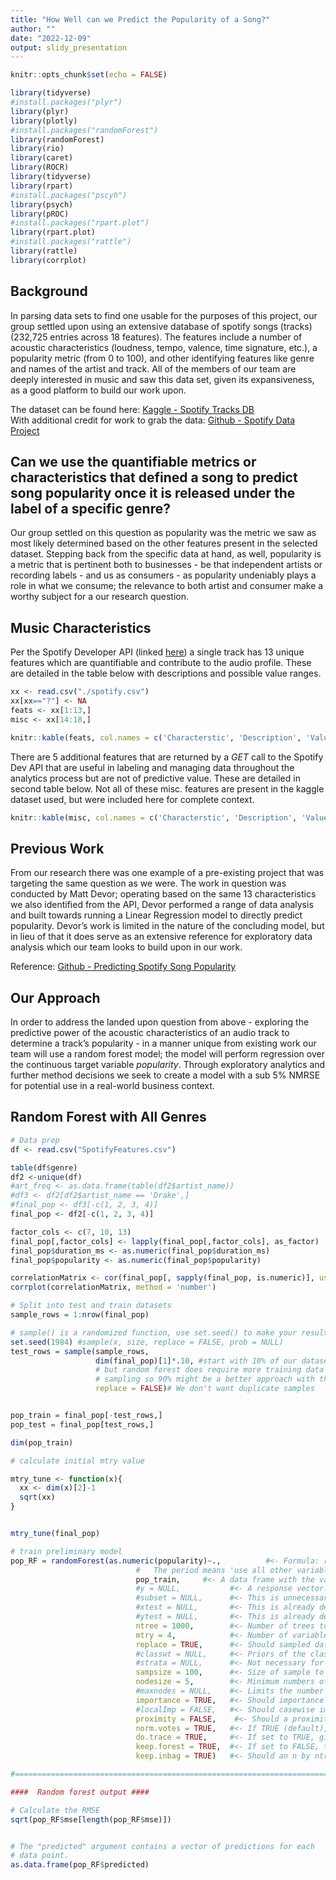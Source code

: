 ```yaml
---
title: "How Well can we Predict the Popularity of a Song?"
author: ""
date: "2022-12-09"
output: slidy_presentation
---
```


```r
knitr::opts_chunk$set(echo = FALSE)
```

```r
library(tidyverse)
#install.packages("plyr")
library(plyr)
library(plotly)
#install.packages("randomForest")
library(randomForest)
library(rio)
library(caret)
library(ROCR)
library(tidyverse)
library(rpart)
#install.packages("pscyh")
library(psych)
library(pROC)
#install.packages("rpart.plot")
library(rpart.plot)
#install.packages("rattle")
library(rattle)
library(corrplot)
```

## Background

In parsing data sets to find one usable for the purposes of this project, our group settled upon using an extensive database of spotify songs (tracks) (232,725 entries across 18 features). The features include a number of acoustic characteristics (loudness, tempo, valence, time signature, etc.), a popularity metric (from 0 to 100), and other identifying features like genre and names of the artist and track. All of the members of our team are deeply interested in music and saw this data set, given its expansiveness, as a good platform to build our work upon.

The dataset can be found here: [Kaggle - Spotify Tracks DB](https://www.kaggle.com/datasets/zaheenhamidani/ultimate-spotify-tracks-db)<br /> 
With additional credit for work to grab the data: [Github - Spotify Data Project](https://github.com/tgel0/spotify-data)

## Can we use the quantifiable metrics or characteristics that defined a song to predict song popularity once it is released under the label of a specific genre?

Our group settled on this question as popularity was the metric we saw as most likely determined based on the other features present in the selected dataset. Stepping back from the specific data at hand, as well, popularity is a metric that is pertinent both to businesses - be that independent artists or recording labels - and us as consumers - as popularity undeniably plays a role in what we consume; the relevance to both artist and consumer make a worthy subject for a our research question.

## Music Characteristics

Per the Spotify Developer API (linked [here](https://developer.spotify.com/documentation/web-api/reference/#/operations/get-audio-features)) a single track has 13 unique features which are quantifiable and contribute to the audio profile. These are detailed in the table below with descriptions and possible value ranges.
```r
xx <- read.csv("./spotify.csv")
xx[xx=="?"] <- NA
feats <- xx[1:13,]
misc <- xx[14:18,]
```
```r
knitr::kable(feats, col.names = c('Characterstic', 'Description', 'Value Range'), caption = 'Table 1. Predictive features from API')
```
There are 5 additional features that are returned by a *GET* call to the Spotify Dev API that are useful in labeling and managing data throughout the analytics process but are not of predictive value. These are detailed in second table below. Not all of these misc. features are present in the kaggle dataset used, but were included here for complete context.
```r
knitr::kable(misc, col.names = c('Characterstic', 'Description', 'Value Range'), caption = 'Table 2. Misc. features from API')
```

## Previous Work

From our research there was one example of a pre-existing project that was targeting the same question as we were. The work in question was conducted by Matt Devor; operating based on the same 13 characteristics we also identified from the API, Devor performed a range of data analysis and built towards running a Linear Regression model to directly predict popularity. Devor's work is limited in the nature of the concluding model, but in lieu of that it does serve as an extensive reference for exploratory data analysis which our team looks to build upon in our work.

Reference: [Github - Predicting Spotify Song Popularity](https://github.com/MattD82/Predicting-Spotify-Song-Popularity)

## Our Approach

In order to address the landed upon question from above - exploring the predictive power of the acoustic characteristics of an audio track to determine a track's popularity - in a manner unique from existing work our team will use a random forest model; the model will perform regression over the continuous target variable *popularity*. Through exploratory analytics and further method decisions we seek to create a model with a sub 5% NMRSE for potential use in a real-world business context.

## Random Forest with All Genres

```r
# Data prep
df <- read.csv("SpotifyFeatures.csv")

table(df$genre)
df2 <-unique(df)
#art_freq <- as.data.frame(table(df2$artist_name))
#df3 <- df2[df2$artist_name == 'Drake',]
#final_pop <- df3[-c(1, 2, 3, 4)]
final_pop <- df2[-c(1, 2, 3, 4)]

factor_cols <- c(7, 10, 13)
final_pop[,factor_cols] <- lapply(final_pop[,factor_cols], as_factor)
final_pop$duration_ms <- as.numeric(final_pop$duration_ms)
final_pop$popularity <- as.numeric(final_pop$popularity)

correlationMatrix <- cor(final_pop[, sapply(final_pop, is.numeric)], use = "complete.obs", method="pearson")
corrplot(correlationMatrix, method = 'number')
```

```r
# Split into test and train datasets
sample_rows = 1:nrow(final_pop)

# sample() is a randomized function, use set.seed() to make your results reproducible.
set.seed(1984) #sample(x, size, replace = FALSE, prob = NULL)
test_rows = sample(sample_rows,
                   dim(final_pop)[1]*.10, #start with 10% of our dataset, could do 20%
                   # but random forest does require more training data because of the 
                   # sampling so 90% might be a better approach with this small of a dataset
                   replace = FALSE)# We don't want duplicate samples


pop_train = final_pop[-test_rows,]
pop_test = final_pop[test_rows,]

dim(pop_train)

# calculate initial mtry value

mtry_tune <- function(x){
  xx <- dim(x)[2]-1
  sqrt(xx)
}


mtry_tune(final_pop)
```

```r
# train preliminary model
pop_RF = randomForest(as.numeric(popularity)~.,          #<- Formula: response variable ~ predictors.
                            #   The period means 'use all other variables in the data'.
                            pop_train,     #<- A data frame with the variables to be used.
                            #y = NULL,           #<- A response vector. This is unnecessary because we're specifying a response formula.
                            #subset = NULL,      #<- This is unnecessary because we're using all the rows in the training data set.
                            #xtest = NULL,       #<- This is already defined in the formula by the ".".
                            #ytest = NULL,       #<- This is already defined in the formula by "PREGNANT".
                            ntree = 1000,        #<- Number of trees to grow. This should not be set to too small a number, to ensure that every input row gets classified at least a few times.
                            mtry = 4,            #<- Number of variables randomly sampled as candidates at each split. Default number for classification is sqrt(# of variables). Default number for regression is (# of variables / 3).
                            replace = TRUE,      #<- Should sampled data points be replaced.
                            #classwt = NULL,     #<- Priors of the classes. Use this if you want to specify what proportion of the data SHOULD be in each class. This is relevant if your sample data is not completely representative of the actual population 
                            #strata = NULL,      #<- Not necessary for our purpose here.
                            sampsize = 100,      #<- Size of sample to draw each time.
                            nodesize = 5,        #<- Minimum numbers of data points in terminal nodes.
                            #maxnodes = NULL,    #<- Limits the number of maximum splits. 
                            importance = TRUE,   #<- Should importance of predictors be assessed?
                            #localImp = FALSE,   #<- Should casewise importance measure be computed? (Setting this to TRUE will override importance.)
                            proximity = FALSE,    #<- Should a proximity measure between rows be calculated?
                            norm.votes = TRUE,   #<- If TRUE (default), the final result of votes are expressed as fractions. If FALSE, raw vote counts are returned (useful for combining results from different runs).
                            do.trace = TRUE,     #<- If set to TRUE, give a more verbose output as randomForest is run.
                            keep.forest = TRUE,  #<- If set to FALSE, the forest will not be retained in the output object. If xtest is given, defaults to FALSE.
                            keep.inbag = TRUE)   #<- Should an n by ntree matrix be returned that keeps track of which samples are in-bag in which trees? 

#==================================================================================

####  Random forest output ####

# Calculate the RMSE
sqrt(pop_RF$mse[length(pop_RF$mse)])


# The "predicted" argument contains a vector of predictions for each 
# data point.
as.data.frame(pop_RF$predicted)
```

